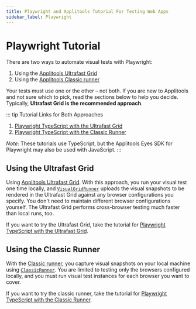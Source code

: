 ```yaml
---
title: Playwright and Applitools Tutorial For Testing Web Apps
sidebar_label: Playwright
---
```



# Playwright Tutorial

There are two ways to automate visual tests with Playwright:

1. Using the [Applitools Ultrafast Grid](./playwright-typescript-ufg.md)
2. Using the [Applitools Classic runner](./playwright-typescript-classic.md)

Your tests must use one or the other – not both.
If you are new to Applitools and not sure which to pick,
read the sections below to help you decide.
Typically, **Ultrafast Grid is the recommended approach**.

::: tip Tutorial Links for Both Approaches
1. [Playwright TypeScript with the Ultrafast Grid](./playwright-typescript-ufg.md)
2. [Playwright TypeScript with the Classic Runner](./playwright-typescript-classic.md)

*Note:* These tutorials use TypeScript,
but the Applitools Eyes SDK for Playwright may also be used with JavaScript.
:::


## Using the Ultrafast Grid

Using [Applitools Ultrafast Grid](https://applitools.com/tutorials/overview/applitools-ultrafast-grid.html).
With this approach, you run your visual test one time locally,
and [`VisualGridRunner`](https://applitools.com/docs/api/eyes-sdk/index-gen/class-visualgridrunner-playwright-javascript.html)
uploads the visual snapshots to be rendered in the Ultrafast Grid against any browser configurations you specify.
You don't need to maintain different browser configurations yourself.
The Ultrafast Grid performs cross-browser testing much faster than local runs, too.

If you want to try the Ultrafast Grid,
take the tutorial for [Playwright TypeScript with the Ultrafast Grid](./playwright-typescript-ufg.md).


## Using the Classic Runner

With the [Classic runner](https://applitools.com/docs/topics/overview/overview-writing-tests-with-eyes-runner.html),
you capture visual snapshots on your local machine using
[`ClassicRunner`](https://applitools.com/docs/api/eyes-sdk/index-gen/class-classicrunner-playwright-javascript.html).
You are limited to testing only the browsers configured locally,
and you must run visual test instances for each browser you want to cover.

If you want to try the classic runner,
take the tutorial for [Playwright TypeScript with the Classic Runner](./playwright-typescript-classic.md).

<PartialOutro/>

